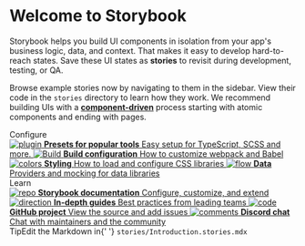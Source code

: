 
<Meta title='Example/Introduction' />

<style>
	{`
    .subheading {
      --mediumdark: '#999999';
      font-weight: 700;
      font-size: 13px;
      color: #999;
      letter-spacing: 6px;
      line-height: 24px;
      text-transform: uppercase;
      margin-bottom: 12px;
      margin-top: 40px;
    }

    .link-list {
      display: grid;
      grid-template-columns: 1fr;
      grid-template-rows: 1fr 1fr;
      row-gap: 10px;
    }

    @media (min-width: 620px) {
      .link-list {
        row-gap: 20px;
        column-gap: 20px;
        grid-template-columns: 1fr 1fr;
      }
    }

    @media all and (-ms-high-contrast:none) {
    .link-list {
        display: -ms-grid;
        -ms-grid-columns: 1fr 1fr;
        -ms-grid-rows: 1fr 1fr;
      }
    }

    .link-item {
      display: block;
      padding: 20px;
      border: 1px solid #00000010;
      border-radius: 5px;
      transition: background 150ms ease-out, border 150ms ease-out, transform 150ms ease-out;
      color: #333333;
      display: flex;
      align-items: flex-start;
    }

    .link-item:hover {
      border-color: #1EA7FD50;
      transform: translate3d(0, -3px, 0);
      box-shadow: rgba(0, 0, 0, 0.08) 0 3px 10px 0;
    }

    .link-item:active {
      border-color: #1EA7FD;
      transform: translate3d(0, 0, 0);
    }

    .link-item strong {
      font-weight: 700;
      display: block;
      margin-bottom: 2px;
    }

    .link-item img {
      height: 40px;
      width: 40px;
      margin-right: 15px;
      flex: none;
    }

    .link-item span,
    .link-item p {
      margin: 0;
      font-size: 14px;
      line-height: 20px;
    }

    .tip {
      display: inline-block;
      border-radius: 1em;
      font-size: 11px;
      line-height: 12px;
      font-weight: 700;
      background: #E7FDD8;
      color: #66BF3C;
      padding: 4px 12px;
      margin-right: 10px;
      vertical-align: top;
    }

    .tip-wrapper {
      font-size: 13px;
      line-height: 20px;
      margin-top: 40px;
      margin-bottom: 40px;
    }

    .tip-wrapper code {
      font-size: 12px;
      display: inline-block;
    }
  `}
</style>

# Welcome to Storybook

Storybook helps you build UI components in isolation from your app's business logic, data, and context.
That makes it easy to develop hard-to-reach states. Save these UI states as **stories** to revisit during development, testing, or QA.

Browse example stories now by navigating to them in the sidebar.
View their code in the `stories` directory to learn how they work.
We recommend building UIs with a [**component-driven**](https://componentdriven.org) process starting with atomic components and ending with pages.

<div className='subheading'>Configure</div>

<div className='link-list'>
	<a
		className='link-item'
		href='https://storybook.js.org/docs/react/addons/addon-types'
		target='_blank'
	>
		<img src={Plugin} alt='plugin' />
		<span>
			<strong>Presets for popular tools</strong>
			Easy setup for TypeScript, SCSS and more.
		</span>
	</a>
	<a
		className='link-item'
		href='https://storybook.js.org/docs/react/configure/webpack'
		target='_blank'
	>
		<img src={StackAlt} alt='Build' />
		<span>
			<strong>Build configuration</strong>
			How to customize webpack and Babel
		</span>
	</a>
	<a
		className='link-item'
		href='https://storybook.js.org/docs/react/configure/styling-and-css'
		target='_blank'
	>
		<img src={Colors} alt='colors' />
		<span>
			<strong>Styling</strong>
			How to load and configure CSS libraries
		</span>
	</a>
	<a
		className='link-item'
		href='https://storybook.js.org/docs/react/get-started/setup#configure-storybook-for-your-stack'
		target='_blank'
	>
		<img src={Flow} alt='flow' />
		<span>
			<strong>Data</strong>
			Providers and mocking for data libraries
		</span>
	</a>
</div>

<div className='subheading'>Learn</div>

<div className='link-list'>
	<a
		className='link-item'
		href='https://storybook.js.org/docs'
		target='_blank'
	>
		<img src={Repo} alt='repo' />
		<span>
			<strong>Storybook documentation</strong>
			Configure, customize, and extend
		</span>
	</a>
	<a
		className='link-item'
		href='https://storybook.js.org/tutorials/'
		target='_blank'
	>
		<img src={Direction} alt='direction' />
		<span>
			<strong>In-depth guides</strong>
			Best practices from leading teams
		</span>
	</a>
	<a
		className='link-item'
		href='https://github.com/storybookjs/storybook'
		target='_blank'
	>
		<img src={Code} alt='code' />
		<span>
			<strong>GitHub project</strong>
			View the source and add issues
		</span>
	</a>
	<a
		className='link-item'
		href='https://discord.gg/storybook'
		target='_blank'
	>
		<img src={Comments} alt='comments' />
		<span>
			<strong>Discord chat</strong>
			Chat with maintainers and the community
		</span>
	</a>
</div>

<div className='tip-wrapper'>
	<span className='tip'>Tip</span>Edit the Markdown in{' '}
	<code>stories/Introduction.stories.mdx</code>
</div>
